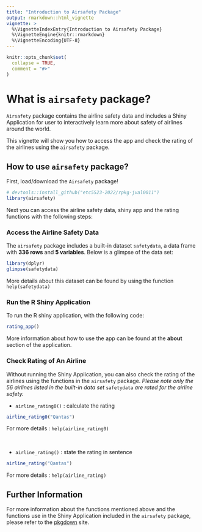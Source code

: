 ```yaml
---
title: "Introduction to Airsafety Package"
output: rmarkdown::html_vignette
vignette: >
  %\VignetteIndexEntry{Introduction to Airsafety Package}
  %\VignetteEngine{knitr::rmarkdown}
  %\VignetteEncoding{UTF-8}
---
```


```r
knitr::opts_chunk$set(
  collapse = TRUE,
  comment = "#>"
)
```

# What is `airsafety` package?

`Airsafety` package contains the airline safety data and includes a Shiny Application for user to interactively learn more about safety of airlines around the world.

This vignette will show you how to access the app and check the rating of the airlines using the `airsafety` package.


## How to use `airsafety` package?

First, load/download the `Airsafety` package!

```r
# devtools::install_github("etc5523-2022/rpkg-jval0011")
library(airsafety)
```

Next you can access the airline safety data, shiny app and the rating functions with the following steps:

### Access the Airline Safety Data

The `airsafety` package includes a built-in dataset `safetydata`, a data frame with **336 rows** and **5 variables**. Below is a glimpse of the data set:

```r
library(dplyr)
glimpse(safetydata)
```

More details about this dataset can be found by using the function `help(safetydata)`

### Run the R Shiny Application

To run the R shiny application, with the following code:

```r
rating_app()
```

More information about how to use the app can be found at the **about** section of the application.

### Check Rating of An Airline

Without running the Shiny Application, you can also check the rating of the airlines using the functions in the `airsafety` package. *Please note only the 56 airlines listed in the built-in data set* `safetydata` *are rated for the airline safety.*

- `airline_rating0()` : calculate the rating

```r
airline_rating0("Qantas")
```
For more details : `help(airline_rating0)`

<br>

- `airline_rating()` : state the rating in sentence

```r
airline_rating("Qantas")
```
For more details : `help(airline_rating)`

## Further Information

For more information about the functions mentioned above and the functions use in the Shiny Application included in the `airsafety` package, please refer to the [pkgdown]() site.

